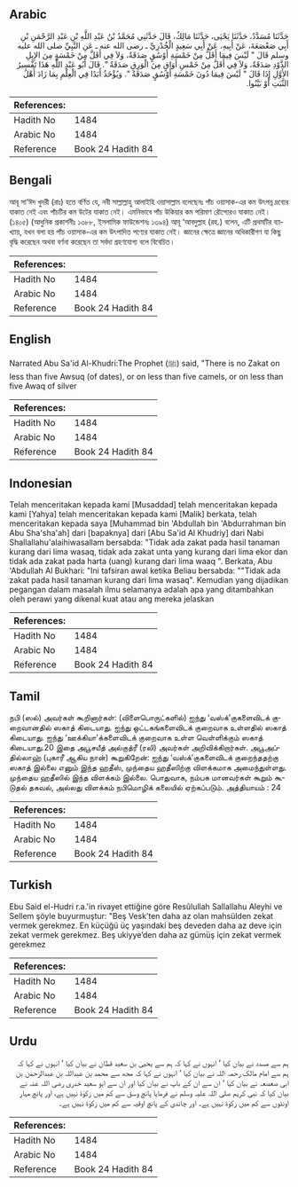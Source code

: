 ## Arabic


<div dir="rtl" lang="ar" style={{fontSize:'larger',backgroundColor:'#f8f9fa',padding:20}}>
حَدَّثَنَا مُسَدَّدٌ، حَدَّثَنَا يَحْيَى، حَدَّثَنَا مَالِكٌ، قَالَ حَدَّثَنِي مُحَمَّدُ بْنُ عَبْدِ اللَّهِ بْنِ عَبْدِ الرَّحْمَنِ بْنِ أَبِي صَعْصَعَةَ، عَنْ أَبِيهِ، عَنْ أَبِي سَعِيدٍ الْخُدْرِيِّ ـ رضى الله عنه ـ عَنِ النَّبِيِّ صلى الله عليه وسلم قَالَ ‏"‏ لَيْسَ فِيمَا أَقَلُّ مِنْ خَمْسَةِ أَوْسُقٍ صَدَقَةٌ، وَلاَ فِي أَقَلَّ مِنْ خَمْسَةٍ مِنَ الإِبِلِ الذَّوْدِ صَدَقَةٌ، وَلاَ فِي أَقَلَّ مِنْ خَمْسِ أَوَاقٍ مِنَ الْوَرِقِ صَدَقَةٌ ‏"‏‏.‏ قَالَ أَبُو عَبْدِ اللَّهِ هَذَا تَفْسِيرُ الأَوَّلِ إِذَا قَالَ ‏"‏ لَيْسَ فِيمَا دُونَ خَمْسَةِ أَوْسُقٍ صَدَقَةٌ ‏"‏‏.‏ وَيُؤْخَذُ أَبَدًا فِي الْعِلْمِ بِمَا زَادَ أَهْلُ الثَّبَتِ أَوْ بَيَّنُوا‏.‏
</div>
<div style={{backgroundColor:'#f8f9fa',padding:20, marginBottom: 10}}><table> <thead> <tr> <th>References:</th> <th></th> </tr> </thead> <tbody><tr><td>Hadith No</td><td>1484</td></tr><tr><td>Arabic No</td><td>1484</td></tr><tr><td>Reference</td><td>Book 24 Hadith 84</td></tr></tbody></table></div>

## Bengali


<div dir="ltr" lang="bn" style={{fontSize:'larger',backgroundColor:'#f8f9fa',padding:20}}>
আবূ সা‘ঈদ খুদরী (রাঃ) হতে বর্ণিত যে, নবী সাল্লাল্লাহু আলাইহি ওয়াসাল্লাম বলেছেনঃ পাঁচ ওয়াসাক-এর কম উৎপন্ন দ্রব্যের যাকাত নেই এবং পাঁচটির কম উটের যাকাত নেই। এমনিভাবে পাঁচ উকিয়ার কম পরিমাণ রৌপ্যেরও যাকাত নেই। (১৪০৫) (আধুনিক প্রকাশনীঃ ১৩৮৮, ইসলামিক ফাউন্ডেশনঃ ১৩৯৪) আবূ ‘আবদুল্লাহ (রহ.) বলেন, এটি প্রথমটির ব্যাখ্যায়, যখন বলা হয় পাঁচ ওয়াসাক-এর কম উৎপাদিত পণ্যের যাকাত নেই। জ্ঞানের ক্ষেত্রে জ্ঞানের অধিকারীগণ যা কিছু বৃদ্ধি করেছেন অথবা বর্ণনা করেছেন তা সর্বদা গ্রহণযোগ্য বলে বিবেচিত।
</div>
<div style={{backgroundColor:'#f8f9fa',padding:20, marginBottom: 10}}><table> <thead> <tr> <th>References:</th> <th></th> </tr> </thead> <tbody><tr><td>Hadith No</td><td>1484</td></tr><tr><td>Arabic No</td><td>1484</td></tr><tr><td>Reference</td><td>Book 24 Hadith 84</td></tr></tbody></table></div>

## English


<div dir="ltr" lang="en" style={{fontSize:'larger',backgroundColor:'#f8f9fa',padding:20}}>
Narrated Abu Sa'id Al-Khudri:The Prophet (ﷺ) said, "There is no Zakat on less than five Awsuq (of dates), or on less than five camels, or on less than five Awaq of silver
</div>
<div style={{backgroundColor:'#f8f9fa',padding:20, marginBottom: 10}}><table> <thead> <tr> <th>References:</th> <th></th> </tr> </thead> <tbody><tr><td>Hadith No</td><td>1484</td></tr><tr><td>Arabic No</td><td>1484</td></tr><tr><td>Reference</td><td>Book 24 Hadith 84</td></tr></tbody></table></div>

## Indonesian


<div dir="ltr" lang="id" style={{fontSize:'larger',backgroundColor:'#f8f9fa',padding:20}}>
Telah menceritakan kepada kami [Musaddad] telah menceritakan kepada kami [Yahya] telah menceritakan kepada kami [Malik] berkata, telah menceritakan kepada saya [Muhammad bin 'Abdullah bin 'Abdurrahman bin Abu Sha'sha'ah] dari [bapaknya] dari [Abu Sa'id Al Khudriy] dari Nabi Shallallahu'alaihiwasallam bersabda: "Tidak ada zakat pada hasil tanaman kurang dari lima wasaq, tidak ada zakat unta yang kurang dari lima ekor dan tidak ada zakat pada harta (uang) kurang dari lima waaq ". Berkata, Abu 'Abdullah Al Bukhari: "Ini tafsiran awal ketika Beliau bersabda: ""Tidak ada zakat pada hasil tanaman kurang dari lima wasaq". Kemudian yang dijadikan pegangan dalam masalah ilmu selamanya adalah apa yang ditambahkan oleh perawi yang dikenal kuat atau ang mereka jelaskan
</div>
<div style={{backgroundColor:'#f8f9fa',padding:20, marginBottom: 10}}><table> <thead> <tr> <th>References:</th> <th></th> </tr> </thead> <tbody><tr><td>Hadith No</td><td>1484</td></tr><tr><td>Arabic No</td><td>1484</td></tr><tr><td>Reference</td><td>Book 24 Hadith 84</td></tr></tbody></table></div>

## Tamil


<div dir="ltr" lang="ta" style={{fontSize:'larger',backgroundColor:'#f8f9fa',padding:20}}>
நபி (ஸல்) அவர்கள் கூறினார்கள்: (விளைபொருட்களில்) ஐந்து ‘வஸ்க்’குகளைவிடக் குறைவானதில் ஸகாத் கிடையாது. ஐந்து ஒட்டகங்களைவிடக் குறைவாக உள்ளதில் ஸகாத் கிடையாது. ஐந்து ‘ஊக்கியா’க்களைவிடக் குறைவாக உள்ள வெள்ளிக்கும் ஸகாத் கிடையாது.20 இதை அபூசயீத் அல்குத்ரீ (ரலி) அவர்கள் அறிவிக்கிறார்கள். அபூஅப்தில்லாஹ் (புகாரீ ஆகிய நான்) கூறுகிறேன்: ஐந்து ‘வஸ்க்’குகளைவிடக் குறைந்ததற்கு ஸகாத் இல்லை எனும் இந்த ஹதீஸ், முந்தைய ஹதீஸிற்கு விளக்கமாக அமைந்துள்ளது. முந்தைய ஹதீஸில் இந்த விளக்கம் இல்லை. பொதுவாக, நம்பக மானவர்கள் கூறும் கூடுதல் தகவல், அல்லது விளக்கம் நபிமொழிக் கலையில் ஏற்கப்படும். அத்தியாயம் : 24
</div>
<div style={{backgroundColor:'#f8f9fa',padding:20, marginBottom: 10}}><table> <thead> <tr> <th>References:</th> <th></th> </tr> </thead> <tbody><tr><td>Hadith No</td><td>1484</td></tr><tr><td>Arabic No</td><td>1484</td></tr><tr><td>Reference</td><td>Book 24 Hadith 84</td></tr></tbody></table></div>

## Turkish


<div dir="ltr" lang="tr" style={{fontSize:'larger',backgroundColor:'#f8f9fa',padding:20}}>
Ebu Said el-Hudri r.a.'in rivayet ettiğine göre Resûlullah Sallallahu Aleyhi ve Sellem şöyle buyurmuştur: "Beş Vesk’ten daha az olan mahsülden zekat vermek gerekmez. En küçüğü üç yaşındaki beş deveden daha az deve için zekat vermek gerekmez. Beş ukiyye’den daha az gümüş için zekat vermek gerekmez
</div>
<div style={{backgroundColor:'#f8f9fa',padding:20, marginBottom: 10}}><table> <thead> <tr> <th>References:</th> <th></th> </tr> </thead> <tbody><tr><td>Hadith No</td><td>1484</td></tr><tr><td>Arabic No</td><td>1484</td></tr><tr><td>Reference</td><td>Book 24 Hadith 84</td></tr></tbody></table></div>

## Urdu


<div dir="rtl" lang="ur" style={{fontSize:'larger',backgroundColor:'#f8f9fa',padding:20}}>
ہم سے مسدد نے بیان کیا ‘ انہوں نے کہا کہ ہم سے یحییٰ بن سعید قطان نے بیان کیا ‘ انہوں نے کہا کہ ہم سے امام مالک رحمہ اللہ نے بیان کیا ‘ انہوں نے کہا کہ مجھ سے محمد بن عبداللہ بن عبدالرحمٰن بن ابی صعصعہ نے بیان کیا ‘ ان سے ان کے باپ نے بیان کیا اور ان سے ابو سعید خدری رضی اللہ عنہ نے بیان کیا کہ نبی کریم صلی اللہ علیہ وسلم نے فرمایا پانچ وسق سے کم میں زکوٰۃ نہیں ہے، اور پانچ مہار اونٹوں سے کم میں زکوٰۃ نہیں ہے۔ اور چاندی کے پانچ اوقیہ سے کم میں زکوٰۃ نہیں ہے۔
</div>
<div style={{backgroundColor:'#f8f9fa',padding:20, marginBottom: 10}}><table> <thead> <tr> <th>References:</th> <th></th> </tr> </thead> <tbody><tr><td>Hadith No</td><td>1484</td></tr><tr><td>Arabic No</td><td>1484</td></tr><tr><td>Reference</td><td>Book 24 Hadith 84</td></tr></tbody></table></div>